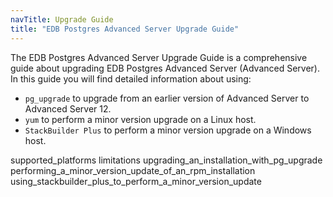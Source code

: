 ```yaml
---
navTitle: Upgrade Guide
title: "EDB Postgres Advanced Server Upgrade Guide"
---
```




The EDB Postgres Advanced Server Upgrade Guide is a comprehensive guide about upgrading EDB Postgres Advanced Server (Advanced Server). In this guide you will find detailed information about using:

  - `pg_upgrade` to upgrade from an earlier version of Advanced Server to Advanced Server 12.
  - `yum` to perform a minor version upgrade on a Linux host.
  - `StackBuilder Plus` to perform a minor version upgrade on a Windows host.

<div class="toctree" data-maxdepth="5">

supported_platforms limitations upgrading_an_installation_with_pg_upgrade performing_a_minor_version_update_of_an_rpm_installation using_stackbuilder_plus_to_perform_a_minor_version_update

</div>
